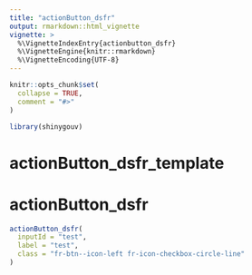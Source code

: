 ```yaml
---
title: "actionButton_dsfr"
output: rmarkdown::html_vignette
vignette: >
  %\VignetteIndexEntry{actionbutton_dsfr}
  %\VignetteEngine{knitr::rmarkdown}
  %\VignetteEncoding{UTF-8}
---
```


```r
knitr::opts_chunk$set(
  collapse = TRUE,
  comment = "#>"
)
```

```r
library(shinygouv)
```

<!-- WARNING - This vignette is generated by {fusen} from /dev/v1.7.2/composant/flat_actionButton.Rmd: do not edit by hand -->

# actionButton_dsfr_template

    

  
  

  


# actionButton_dsfr

```r
actionButton_dsfr(
  inputId = "test",
  label = "test",
  class = "fr-btn--icon-left fr-icon-checkbox-circle-line"
)
```


